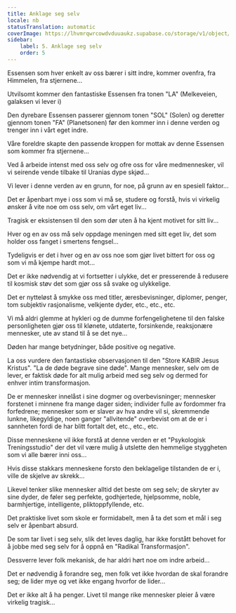 ```yaml
---
title: Anklage seg selv
locale: nb
statusTranslation: automatic
coverImage: https://lhvmrqwrcowdvduuaukz.supabase.co/storage/v1/object/public/strapi-uploads/small_cover-tratado-de-psicologia-revolucionaria.webp-5e15e1cec4e0ebebcde5d7fc7565d8fd.webp
sidebar:
    label: 5. Anklage seg selv
    order: 5
---
```

Essensen som hver enkelt av oss bærer i sitt indre, kommer ovenfra, fra Himmelen, fra stjernene...

Utvilsomt kommer den fantastiske Essensen fra tonen "LA" (Melkeveien, galaksen vi lever i)

Den dyrebare Essensen passerer gjennom tonen "SOL" (Solen) og deretter gjennom tonen "FA" (Planetsonen) før den kommer inn i denne verden og trenger inn i vårt eget indre.

Våre foreldre skapte den passende kroppen for mottak av denne Essensen som kommer fra stjernene...

Ved å arbeide intenst med oss selv og ofre oss for våre medmennesker, vil vi seirende vende tilbake til Uranias dype skjød...

Vi lever i denne verden av en grunn, for noe, på grunn av en spesiell faktor...

Det er åpenbart mye i oss som vi må se, studere og forstå, hvis vi virkelig ønsker å vite noe om oss selv, om vårt eget liv...

Tragisk er eksistensen til den som dør uten å ha kjent motivet for sitt liv...

Hver og en av oss må selv oppdage meningen med sitt eget liv, det som holder oss fanget i smertens fengsel...

Tydeligvis er det i hver og en av oss noe som gjør livet bittert for oss og som vi må kjempe hardt mot...

Det er ikke nødvendig at vi fortsetter i ulykke, det er presserende å redusere til kosmisk støv det som gjør oss så svake og ulykkelige.

Det er nytteløst å smykke oss med titler, æresbevisninger, diplomer, penger, tom subjektiv rasjonalisme, velkjente dyder, etc., etc., etc.

Vi må aldri glemme at hykleri og de dumme forfengelighetene til den falske personligheten gjør oss til klønete, utdaterte, forsinkende, reaksjonære mennesker, ute av stand til å se det nye...

Døden har mange betydninger, både positive og negative.

La oss vurdere den fantastiske observasjonen til den "Store KABIR Jesus Kristus". "La de døde begrave sine døde". Mange mennesker, selv om de lever, er faktisk døde for alt mulig arbeid med seg selv og dermed for enhver intim transformasjon.

De er mennesker innelåst i sine dogmer og overbevisninger; mennesker forstenet i minnene fra mange dager siden; individer fulle av fordommer fra forfedrene; mennesker som er slaver av hva andre vil si, skremmende lunkne, likegyldige, noen ganger "allvitende" overbevist om at de er i sannheten fordi de har blitt fortalt det, etc., etc., etc.

Disse menneskene vil ikke forstå at denne verden er et "Psykologisk Treningsstudio" der det vil være mulig å utslette den hemmelige styggheten som vi alle bærer inni oss...

Hvis disse stakkars menneskene forsto den beklagelige tilstanden de er i, ville de skjelve av skrekk...

Likevel tenker slike mennesker alltid det beste om seg selv; de skryter av sine dyder, de føler seg perfekte, godhjertede, hjelpsomme, noble, barmhjertige, intelligente, pliktoppfyllende, etc.

Det praktiske livet som skole er formidabelt, men å ta det som et mål i seg selv er åpenbart absurd.

De som tar livet i seg selv, slik det leves daglig, har ikke forstått behovet for å jobbe med seg selv for å oppnå en "Radikal Transformasjon".

Dessverre lever folk mekanisk, de har aldri hørt noe om indre arbeid...

Det er nødvendig å forandre seg, men folk vet ikke hvordan de skal forandre seg; de lider mye og vet ikke engang hvorfor de lider...

Det er ikke alt å ha penger. Livet til mange rike mennesker pleier å være virkelig tragisk...

